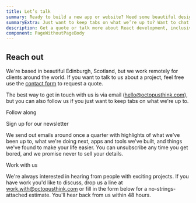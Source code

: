 ```yaml
---
title: Let’s talk
summary: Ready to build a new app or website? Need some beautiful designs for a new project? Maybe an idea you want help getting off the ground? Get the ball rolling with a no-strings-attached quote.
summaryExtra: Just want to keep tabs on what we’re up to? Want to chat about Nessie? That’s cool too.
description: Get a quote or talk more about React development, inclusive design, or design systems.
component: PageWithoutPageBody
---
```




<Panel grid="8fr 4fr">

<div css={css`
  position: relative;
  z-index: 100;
`}>

## Reach out

We're based in beautiful Edinburgh, Scotland, but we work remotely for clients around the world. If you want to talk to us about a project, feel free use the [contact form](#workwithus) to request a quote.

The best way to get in touch with us is via email ([hello@octopusthink.com](mailto:hello@octopusthink.com)), but you can also follow us if you just want to keep tabs on what we're up to.
</div>

<WavingOctopusArm />

</Panel>

<Panel dark grid="5fr 7fr">

<div>

<Heading inverse>Follow along</Heading>

<SocialMediaLinks />

</div>

<div>

<Heading inverse>Sign up for our newsletter</Heading>

<Paragraph small inverse>
  We send out emails around once a quarter with highlights of what we've been up to, what we're
  doing next, apps and tools we've built, and things we've found to make your life easier. You can
  unsubscribe any time you get bored, and we promise never to sell your details.
</Paragraph>

<NewsletterSignupForm />

</div>

</Panel>

<Panel>

<Heading id="workwithus">Work with us</Heading>

We're always interested in hearing from people with exciting projects. If you have work you'd like to discuss, drop us a line at [work.with@octopusthink.com](mailto:work.with@octopusthink.com) or fill in the form below for a no-strings-attached estimate. You'll hear back from us within 48 hours.

<QuoteForm />

</Panel>
